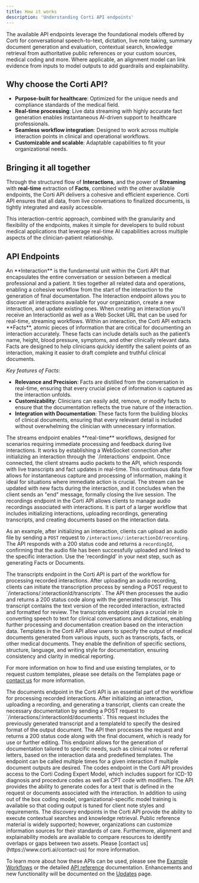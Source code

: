 ```yaml
---
title: How it works
description: 'Understanding Corti API endpoints'
---
```


The available API endpoints leverage the foundational models offered by Corti for conversational speech-to-text, dictation, live note taking, summary document generation and evaluation, contextual search, knowledge retrieval from authoritative public references or your custom sources, medical coding and more. Where applicable, an alignment model can link evidence from inputs to model outputs to add guardrails and explainability. 

## Why choose the Corti API?

- **Purpose-built for healthcare**: Optimized for the unique needs and compliance standards of the medical field.
- **Real-time processing**: Live data streaming with highly accurate fact generation enables instantaneous AI-driven support to healthcare professionals.
- **Seamless workflow integration**: Designed to work across multiple interaction points in clinical and operational workflows.
- **Customizable and scalable**: Adaptable capabilities to fit your organizational needs.

## Bringing it all together 

Through the structured flow of **Interactions**, and the power of **Streaming** with **real-time** extraction of **Facts**, combined with the other available endpoints, the Corti API delivers a cohesive and efficient experience. Corti API ensures that all data, from live conversations to finalized documents, is tightly integrated and easily accessible. 

This interaction-centric approach, combined with the granularity and flexibility of the endpoints, makes it simple for developers to build robust medical applications that leverage real-time AI capabilities across multiple aspects of the clinician-patient relationship.

## API Endpoints 

<AccordionGroup>
<Accordion title="Interactions">
An **Interaction** is the fundamental unit within the Corti API that encapsulates the entire conversation or session between a medical professional and a patient. It ties together all related data and operations, enabling a cohesive workflow from the start of the interaction to the generation of final documentation. The Interaction endpoint allows you to discover all interactions available for your organization, create a new interaction, and update existing ones. When creating an interaction you'll receive an InteractionId as well as a Web Socket URL that can be used for real-time, streaming workflows. 
</Accordion> 

<Accordion title="Facts">
Within an interaction, the Corti API extracts **Facts**, atomic pieces of information that are critical for documenting an interaction accurately. These facts can include details such as the patient’s name, height, blood pressure, symptoms, and other clinically relevant data. Facts are designed to help clinicians quickly identify the salient points of an interaction, making it easier to draft complete and truthful clinical documents.

_Key features of Facts_:
- **Relevance and Precision**: Facts are distilled from the conversation in real-time, ensuring that every crucial piece of information is captured as the interaction unfolds.
- **Customizability**: Clinicians can easily add, remove, or modify facts to ensure that the documentation reflects the true nature of the interaction.
- **Integration with Documentation**: These facts form the building blocks of clinical documents, ensuring that every relevant detail is included without overwhelming the clinician with unnecessary information.

</Accordion> 

<Accordion title="Streams">
The streams endpoint enables **real-time** workflows, designed for scenarios requiring immediate processing and feedback during live interactions. It works by establishing a WebSocket connection after initializing an interaction through the `/interactions` endpoint. Once connected, the client streams audio packets to the API, which responds with live transcripts and fact updates in real-time. This continuous data flow allows for instantaneous capture and processing of information, making it ideal for situations where immediate action is crucial. The stream can be updated with new facts during the interaction, and it concludes when the client sends an "end" message, formally closing the live session.
</Accordion>

<Accordion title="Recordings">
The recordings endpoint in the Corti API allows clients to manage audio recordings associated with interactions. It is part of a larger workflow that includes initializing interactions, uploading recordings, generating transcripts, and creating documents based on the interaction data.
        
As an example, after initializing an interaction, clients can upload an audio file by sending a `POST` request to `/interactions/:interactionId/recording`. The API responds with a 200 status code and returns a `recordingId`, confirming that the audio file has been successfully uploaded and linked to the specific interaction. Use the 'recordingId' in your next step, such as generating Facts or Documents. 
</Accordion>

<Accordion title="Transcripts">
The transcripts endpoint in the Corti API is part of the workflow for processing recorded interactions. After uploading an audio recording, clients can initiate the transcription process by sending a POST request to `/interactions/:interactionId/transcripts`. The API then processes the audio and returns a 200 status code along with the generated transcript. This transcript contains the text version of the recorded interaction, extracted and formatted for review. The transcripts endpoint plays a crucial role in converting speech to text for clinical conversations and dictations, enabling further processing and documentation creation based on the interaction data.
</Accordion>

<Accordion title="Templates">
Templates in the Corti API allow users to specify the output of medical documents generated from various inputs, such as transcripts, facts, or other medical documents. They enable the definition of specific sections, structure, language, and writing style for documentation, ensuring consistency and clarity in medical reporting. 
        
For more information on how to find and use existing templates, or to request custom templates, please see details on the Templates page or [contact us](https://www.corti.ai/contact-us) for more information. 
</Accordion>

<Accordion title="Documents">
The documents endpoint in the Corti API is an essential part of the workflow for processing recorded interactions. After initializing an interaction, uploading a recording, and generating a transcript, clients can create the necessary documentation by sending a POST request to `/interactions/:interactionId/documents`. This request includes the previously generated transcript and a templateId to specify the desired format of the output document. The API then processes the request and returns a 200 status code along with the final document, which is ready for use or further editing. This endpoint allows for the generation of documentation tailored to specific needs, such as clinical notes or referral letters, based on the interaction data and predefined templates. The endpoint can be called multiple times for a given interaction if multiple document outputs are desired. 
</Accordion>

<Accordion title="Codes">
The codes endpoint in the Corti API provides access to the Corti Coding Expert Model, which includes support for ICD-10 diagnosis and procedure codes as well as CPT code with modifiers. The API provides the ability to generate codes for a text that is defined in the request or documents associated with the interaction. In addition to using out of the box coding model, organizational-specific model training is available so that coding output is tuned for client note styles and requirements. 
</Accordion>

<Accordion title="Discovery">
The discovery endpoints in the Corti API provide the ability to execute contextual searches and knowledge retrieval. Public reference material is widely supported; however, organizations can customize information sources for their standards of care. Furthermore, alignment and explainability models are available to compare resources to identify overlaps or gaps between two assets. Please [contact us](https://www.corti.ai/contact-us) for more information. 
</Accordion>
</AccordionGroup> 

To learn more about how these APIs can be used, please see the [Example Workflows](/get_started/workflows) or the detailed [API reference](/api-reference/) documentation. Enhancements and new functionality will be documented on the [Updates](/release-notes/overview/) page. 
